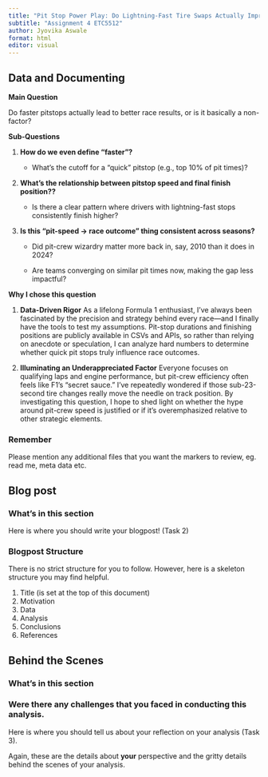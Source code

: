 ```yaml
---
title: "Pit Stop Power Play: Do Lightning-Fast Tire Swaps Actually Improve Your Race Results?"
subtitle: "Assignment 4 ETC5512"
author: Jyovika Aswale
format: html
editor: visual
---
```


:::::: panel-tabset
<!-- Task 1 Tab: Data and Documenting -->

## Data and Documenting

::: callout-info
**Main Question**

Do faster pitstops actually lead to better race results, or is it basically a non-factor?
:::

::: callout-info
**Sub-Questions**

1.  **How do we even define “faster”?**

    -   What’s the cutoff for a “quick” pitstop (e.g., top 10% of pit times)?

2.  **What’s the relationship between pitstop speed and final finish position??**

    -   Is there a clear pattern where drivers with lightning-fast stops consistently finish higher?

3.  **Is this “pit-speed → race outcome” thing consistent across seasons?**

    -   Did pit-crew wizardry matter more back in, say, 2010 than it does in 2024?

    -   Are teams converging on similar pit times now, making the gap less impactful?
:::

::: callout-info
**Why I chose this question**

1.  **Data-Driven Rigor** As a lifelong Formula 1 enthusiast, I’ve always been fascinated by the precision and strategy behind every race—and I finally have the tools to test my assumptions. Pit-stop durations and finishing positions are publicly available in CSVs and APIs, so rather than relying on anecdote or speculation, I can analyze hard numbers to determine whether quick pit stops truly influence race outcomes.

2.  **Illuminating an Underappreciated Factor** Everyone focuses on qualifying laps and engine performance, but pit-crew efficiency often feels like F1’s “secret sauce.” I’ve repeatedly wondered if those sub-23-second tire changes really move the needle on track position. By investigating this question, I hope to shed light on whether the hype around pit-crew speed is justified or if it’s overemphasized relative to other strategic elements.
:::

### Remember

Please mention any additional files that you want the markers to review, eg. read me, meta data etc.

<!-- Task 2 Tab: Writing your blogpost -->

## Blog post

### What's in this section

Here is where you should write your blogpost! (Task 2)

### Blogpost Structure

There is no strict structure for you to follow. However, here is a skeleton structure you may find helpful.

1.  Title (is set at the top of this document)
2.  Motivation\
3.  Data\
4.  Analysis\
5.  Conclusions\
6.  References

<!-- Task 3 Tab: Behind the Scenes -  -->

## Behind the Scenes

### What's in this section

### Were there any challenges that you faced in conducting this analysis.

Here is where you should tell us about your reflection on your analysis (Task 3).

Again, these are the details about **your** perspective and the gritty details behind the scenes of your analysis.
::::::
